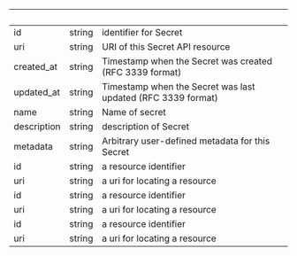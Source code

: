 | &nbsp;      | &nbsp; | &nbsp;                                                       |
| ----------- | ------ | ------------------------------------------------------------ |
| id          | string | identifier for Secret                                        |
| uri         | string | URI of this Secret API resource                              |
| created_at  | string | Timestamp when the Secret was created (RFC 3339 format)      |
| updated_at  | string | Timestamp when the Secret was last updated (RFC 3339 format) |
| name        | string | Name of secret                                               |
| description | string | description of Secret                                        |
| metadata    | string | Arbitrary user-defined metadata for this Secret              |
| id          | string | a resource identifier                                        |
| uri         | string | a uri for locating a resource                                |
| id          | string | a resource identifier                                        |
| uri         | string | a uri for locating a resource                                |
| id          | string | a resource identifier                                        |
| uri         | string | a uri for locating a resource                                |
